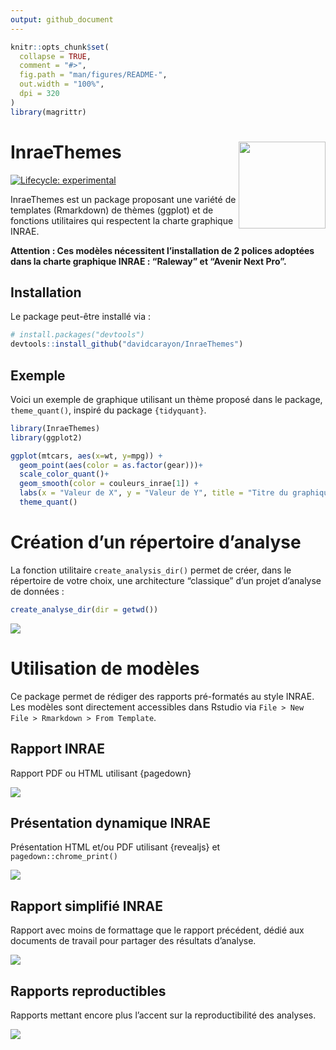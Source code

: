 ```yaml
---
output: github_document
---
```


<!-- README.md is generated from README.Rmd. Please edit that file -->

```r
knitr::opts_chunk$set(
  collapse = TRUE,
  comment = "#>",
  fig.path = "man/figures/README-",
  out.width = "100%",
  dpi = 320
)
library(magrittr)
```

# InraeThemes <img src='man/figures/logo_hex.png' align="right" height="139" />

<!-- badges: start -->
[![Lifecycle: experimental](https://img.shields.io/badge/lifecycle-experimental-orange.svg)](https://www.tidyverse.org/lifecycle/#experimental)
<!-- badges: end -->


InraeThemes est un package proposant une variété de templates (Rmarkdown) de thèmes (ggplot) et de fonctions utilitaires qui respectent la charte graphique INRAE.

**Attention : Ces modèles nécessitent l'installation de 2 polices adoptées dans la charte graphique INRAE : "Raleway" et "Avenir Next Pro".**
 
## Installation

Le package peut-être installé via :

``` r
# install.packages("devtools")
devtools::install_github("davidcarayon/InraeThemes")
```

## Exemple

Voici un exemple de graphique utilisant un thème proposé dans le package, `theme_quant()`, inspiré du package `{tidyquant}`.

```r
library(InraeThemes)
library(ggplot2)

ggplot(mtcars, aes(x=wt, y=mpg)) +
  geom_point(aes(color = as.factor(gear)))+
  scale_color_quant()+
  geom_smooth(color = couleurs_inrae[1]) +
  labs(x = "Valeur de X", y = "Valeur de Y", title = "Titre du graphique", subtitle = "Sous-titre", color = "couleur") +
  theme_quant()
```

# Création d'un répertoire d'analyse

La fonction utilitaire `create_analysis_dir()` permet de créer, dans le répertoire de votre choix, une architecture "classique" d'un projet d'analyse de données :

```r
create_analyse_dir(dir = getwd())
```

![](man/figures/cap_dir.png)

# Utilisation de modèles

Ce package permet de rédiger des rapports pré-formatés au style INRAE. Les modèles sont directement accessibles dans Rstudio via `File > New File > Rmarkdown > From Template`.

##  Rapport INRAE

Rapport PDF ou HTML utilisant {pagedown}

![](man/figures/cap_rapport.png)

## Présentation dynamique INRAE

Présentation HTML et/ou PDF utilisant {revealjs} et `pagedown::chrome_print()`

![](man/figures/cap_reveal.png)

## Rapport simplifié INRAE

Rapport avec moins de formattage que le rapport précédent, dédié aux documents de travail pour partager des résultats d'analyse.

![](man/figures/simple_report.png)

## Rapports reproductibles

Rapports mettant encore plus l'accent sur la reproductibilité des analyses.

![](man/figures/cap_analysis.png)
